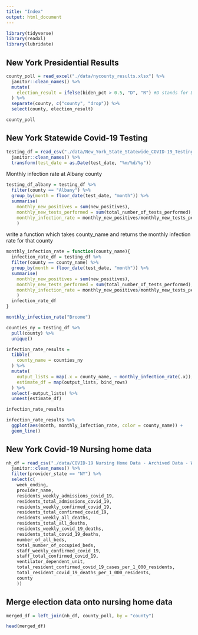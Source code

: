 ```yaml
---
title: "Index"
output: html_document
---
```



```r
library(tidyverse)
library(readxl)
library(lubridate)
```
## New York Presidential Results

```r
county_poll = read_excel("./data/nycounty_results.xlsx") %>%
  janitor::clean_names() %>%
  mutate(
    election_result = ifelse(biden_pct > 0.5, "D", "R") #D stands for Democratic party win and R stands for Republican Party win
  ) %>%
  separate(county, c("county", "drop")) %>% 
  select(county, election_result)

county_poll
```

## New York Statewide Covid-19 Testing

```r
testing_df = read_csv("./data/New_York_State_Statewide_COVID-19_Testing.csv") %>%
  janitor::clean_names() %>%
  transform(test_date = as.Date(test_date, "%m/%d/%y"))
```

Monthly infection rate at Albany county
```r
testing_df_albany = testing_df %>%
  filter(county == "Albany") %>% 
  group_by(month = floor_date(test_date, "month")) %>%
  summarise(
    monthly_new_positives = sum(new_positives),
    monthly_new_tests_performed = sum(total_number_of_tests_performed),
    monthly_infection_rate = monthly_new_positives/monthly_new_tests_performed
    )
```
write a function which takes county_name and returns the monthly infection rate for that county
```r
monthly_infection_rate = function(county_name){
  infection_rate_df = testing_df %>%
  filter(county == county_name) %>% 
  group_by(month = floor_date(test_date, "month")) %>%
  summarise(
    monthly_new_positives = sum(new_positives),
    monthly_new_tests_performed = sum(total_number_of_tests_performed),
    monthly_infection_rate = monthly_new_positives/monthly_new_tests_performed
    )
  infection_rate_df
}

monthly_infection_rate("Broome")
```
```r
counties_ny = testing_df %>%
  pull(county) %>%
  unique()

infection_rate_results = 
  tibble(
    county_name = counties_ny
  ) %>% 
  mutate(
    output_lists = map(.x = county_name, ~ monthly_infection_rate(.x)),
    estimate_df = map(output_lists, bind_rows)
  ) %>% 
  select(-output_lists) %>% 
  unnest(estimate_df)

infection_rate_results

infection_rate_results %>%
  ggplot(aes(month, monthly_infection_rate, color = county_name)) +
  geom_line()
```


## New York Covid-19 Nursing home data

```r
nh_df = read_csv("./data/COVID-19 Nursing Home Data - Archived Data - Week Ending 10_25_20.csv") %>%
  janitor::clean_names() %>%
  filter(provider_state == "NY") %>%
  select(c(
    week_ending,
    provider_name,
    residents_weekly_admissions_covid_19,
    residents_total_admissions_covid_19,
    residents_weekly_confirmed_covid_19,
    residents_total_confirmed_covid_19,
    residents_weekly_all_deaths,
    residents_total_all_deaths,
    residents_weekly_covid_19_deaths,
    residents_total_covid_19_deaths,
    number_of_all_beds,
    total_number_of_occupied_beds,
    staff_weekly_confirmed_covid_19,
    staff_total_confirmed_covid_19,
    ventilator_dependent_unit,
    total_resident_confirmed_covid_19_cases_per_1_000_residents,
    total_resident_covid_19_deaths_per_1_000_residents,
    county
    ))
```
## Merge election data onto nursing home data

```r
merged_df = left_join(nh_df, county_poll, by = "county")

head(merged_df)
```


